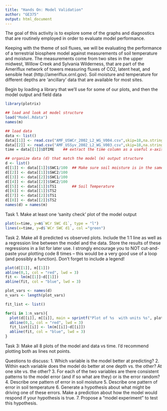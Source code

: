 ```yaml
---
title: "Hands On: Model Validation"
author: "GE375"
output: html_document
---
```


The goal of this activity is to explore some of the graphs and diagnostics that are routinely employed in order to evaluate model performance.

Keeping with the theme of soil fluxes, we will be evaluating the performance of a terrestrial biosphere model against measurements of soil temperature and moisture. The measurements come from two sites in the upper midwest, Willow Creek and Sylvania Wilderness, that are part of the Ameriflux network of towers measuring fluxes of CO2, latent heat, and sensible heat (http://ameriflux.ornl.gov). Soil moisture and temperature for different depths are 'ancillary' data that are available for most sites. 

Begin by loading a library that we'll use for some of our plots, and then the model output and field data

```r
library(plotrix)

## load and look at model structure
load("Model.Rdata")
names(m)

## load data
data <- list()
data[[1]] <- read.csv("AMF_USWCr_2002_L2_WG_V004.csv",skip=18,na.strings = c("-6999","-9999"))[-1,]
data[[2]] <- read.csv("AMF_USSyv_2002_L2_WG_V003.csv",skip=18,na.strings = c("-6999","-9999"))[-1,]
time = data[[1]]$DTIME    ## extract the time column as a useful x-axis for time-series plots

## organize data (d) that match the model (m) output structure 
d <- list()
d[[1]] <- data[[1]]$SWC1/100  ## Make sure soil moisture is in the same units as the model
d[[2]] <- data[[1]]$SWC2/100
d[[3]] <- data[[2]]$SWC1/100
d[[4]] <- data[[2]]$SWC2/100
d[[5]] <- data[[1]]$TS1       ## Soil Temperature
d[[6]] <- data[[1]]$TS2
d[[7]] <- data[[2]]$TS1
d[[8]] <- data[[2]]$TS2
names(d) = names(m)
```


Task 1.	Make at least one 'sanity check' plot of the model output

```r

plot(x=time, y=m$`WCr SWC d1`, type = "l")
lines(x=time, y=d$`WCr SWC d1`, col ="green")

```



Task 2. Make all 8 predicted vs observed plots. Include the 1:1 line as well as a regression line between the model and the data. Store the results of these regressions in a list for later use. I strongly encourage you to NOT cut-and-paste your plotting code 8 times -- this would be a very good use of a loop (and possibly a function). Don't forget to include a legend!

```r
plot(d[[1]], m[[1]])
abline(0,1, col = "red", lwd = 3)
fit <- lm(m[[1]]~d[[1]])
abline(fit, col = "blue", lwd = 3)
```

```r
plot_vars <- names(d)
n_vars <- length(plot_vars)

fit_list <- list()

for(i in 1:n_vars){
  plot(d[[i]], m[[i]], main = sprintf("Plot of %s  with units %s", plot_vars[i], units[i]))
  abline(0,1, col = "red", lwd = 3)
  fit_list[[i]] <- lm(m[[i]]~d[[i]])
  abline(fit, col = "blue", lwd = 3)
}

```


Task 3: Make all 8 plots of the model and data vs time. I'd recommend plotting both as lines not points.

Questions to discuss:
1. Which variable is the model better at predicting? 
2. Within each variable does the model do better at one depth vs. the other? At one site vs. the other? 
3. For each of the two variables are there consistent patterns to the model error (and if so what are they) or is the error random?
4. Describe one pattern of error in soil moisture
5. Describe one pattern of error in soil temperature
6. Generate a hypothesis about what might be driving one of these errors. Make a prediction about how the model would respond if your hypothesis is true.
7. Propose a "model experiment" to test this hypothesis.

